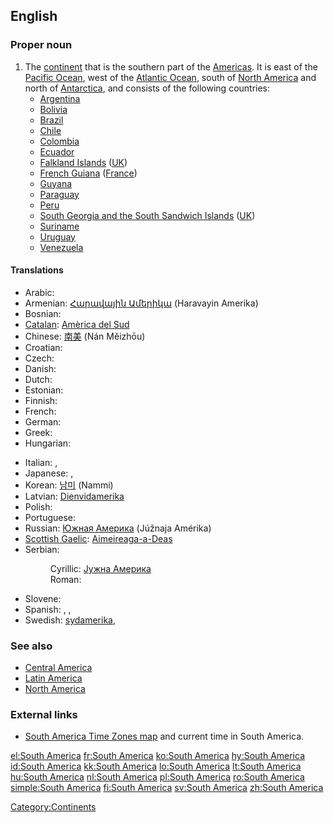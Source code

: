 {{wikipedia}}
==English==

===Proper noun===
{{en-proper noun|sg=[[South]] [[America]]}}

# The [[continent]] that is the southern part of the [[Americas]].  It is east of the [[Pacific Ocean]], west of the [[Atlantic Ocean]], south of [[North America]] and north of [[Antarctica]], and consists of the following countries:
#* [[Argentina]]
#* [[Bolivia]]
#* [[Brazil]]
#* [[Chile]]
#* [[Colombia]]
#* [[Ecuador]]
#* [[Falkland Islands]] ([[UK]])
#* [[French Guiana]] ([[France]])
#* [[Guyana]]
#* [[Paraguay]]
#* [[Peru]]
#* [[South Georgia and the South Sandwich Islands]] ([[UK]])
#* [[Suriname]]
#* [[Uruguay]]
#* [[Venezuela]]

====Translations====
{{trans-top|continent that is the southern part of the Americas}}
* Arabic: {{Arab|[[امريكا الجنوبية]]}} {{unicode|(’ámrika l-janubíyya)}} {{f}}
* Armenian: [[Հարավային Ամերիկա]] (Haravayin Amerika)
* Bosnian: {{t-|bs|Južna Amerika|f}}
* [[Catalan]]: [[Amèrica del Sud]] {{f}}
* Chinese: [[南美]] (Nán Měizhōu)
* Croatian: {{t-|hr|Južna Amerika|f}}
* Czech: {{t-|cs|Jižní Amerika|f}}
* Danish: {{t-|da|Sydamerika}}
* Dutch: {{t+|nl|Zuid-Amerika|n}}
* Estonian: {{t-|et|Lõuna-Ameerika}}
* Finnish: {{t+|fi|Etelä-Amerikka}}
* French: {{t+|fr|Amérique du Sud|f}}
* German: {{t+|de|Südamerika|n}}
* Greek: {{t+|el|Νότια Αμερική|f|tr=Nótia Amerikí|sc=Grek}}
* Hungarian: {{t+|hu|Dél-Amerika}}
{{trans-mid}}
* Italian: {{t-|it|Sudamerica|f}}, {{t-|it|America del sud|f}}
* Japanese: {{t+|ja|南アメリカ|tr=minamiamerika|sc=Jpan}}, {{t+|ja|南米|tr=[[なんべい]], [[Nanbei]]|sc=Jpan}}
* Korean: [[남미]] (Nammi)
* Latvian: [[Dienvidamerika]] {{f}}
* Polish: {{t+|pl|Ameryka Południowa}}
* Portuguese: {{t+|pt|América do Sul|f}}
* Russian: [[Южная Америка]] {{f}} (Júžnaja Amérika)
* [[Scottish Gaelic]]: [[Aimeireaga-a-Deas]] {{f}}
* Serbian:
*: Cyrillic: [[Јужна Америка]] {{f}}
*: Roman: {{t-|sr|Južna Amerika|f}}
* Slovene: {{t-|sl|Južna Amerika|f}}
* Spanish: {{t+|es|América del Sur|f}}, {{t+|es|Sudamérica|f}}, {{t+|es|Suramérica|f}}
* Swedish: [[sydamerika]], {{t+|sv|Sydamerika|n}}
{{trans-bottom}}

===See also===
* [[Central America]]
* [[Latin America]]
* [[North America]]

===External links===
* [http://www.worldtimezone.com/time-south-america24.php South America Time Zones map] and current time in South America.

[[Category:Continents]]

[[el:South America]]
[[fr:South America]]
[[ko:South America]]
[[hy:South America]]
[[id:South America]]
[[kk:South America]]
[[lo:South America]]
[[lt:South America]]
[[hu:South America]]
[[nl:South America]]
[[pl:South America]]
[[ro:South America]]
[[simple:South America]]
[[fi:South America]]
[[sv:South America]]
[[zh:South America]]